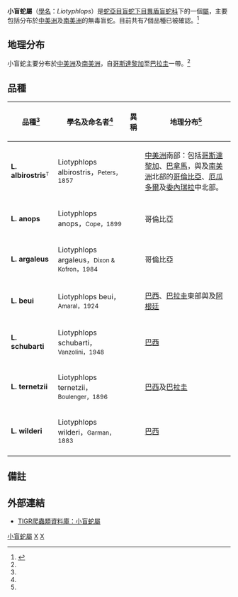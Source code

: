 {{Automatic Taxobox
| taxon = Liotyphlops
| image = 
| image_caption = 
| authority = Peters，1881
| synonyms = * ''Rhinotyphlops'' - Peters，1857
* ''Liotyphlops'' - Peters，1881<ref name="McD99">McDiarmid RW、Campbell JA、Touré T：《Snake Species of the World: A Taxonomic and Geographic Reference, vol. 1》頁511，Herpetologists' League，1999年。ISBN 1-893777-00-6</ref>
}}

'''小盲蛇屬'''（[[學名|學名]]：''Liotyphlops''）是[[蛇亞目|蛇亞目]][[盲蛇下目|盲蛇下目]][[異盾盲蛇科|異盾盲蛇科]]下的一個[[屬|屬]]，主要包括分布於[[中美洲|中美洲]]及[[南美洲|南美洲]]的無毒盲蛇。目前共有7個品種已被確認。<ref name="ITIS">{{ITIS|ID=209624|taxon=''Liotyphlops''|year=2007|date=29 August}}</ref>

==地理分布==
小盲蛇主要分布於[[中美洲|中美洲]]及[[南美洲|南美洲]]，自[[哥斯達黎加|哥斯達黎加]]至[[巴拉圭|巴拉圭]]一帶。<ref name="McD99"/>

==品種==
{|cellspacing=0 cellpadding=2 border=1 style="border-collapse: collapse;"
!bgcolor="#f0f0f0"|品種<ref name="ITIS"/>
!bgcolor="#f0f0f0"|學名及命名者<ref name="ITIS"/>
!bgcolor="#f0f0f0"|異稱
!bgcolor="#f0f0f0"|地理分布<ref name="McD99"/>
|-
|'''L. albirostris'''<font size="-1"><sup>T</sup></font>
|Liotyphlops albirostris，<small>Peters，1857</small>
|
|style="width:40%"|[[中美洲|中美洲]]南部：包括[[哥斯達黎加|哥斯達黎加]]、[[巴拿馬|巴拿馬]]，與及[[南美洲|南美洲]]北部的[[哥倫比亞|哥倫比亞]]、[[厄瓜多爾|厄瓜多爾]]及[[委內瑞拉|委內瑞拉]]中北部。
|-
|'''L. anops'''
|Liotyphlops anops，<small>Cope，1899</small>
|
|哥倫比亞
|-
|'''L. argaleus'''
|Liotyphlops argaleus，<small>Dixon & Kofron，1984</small>
|
|哥倫比亞
|-
|'''L. beui'''
|Liotyphlops beui，<small>Amaral，1924</small>
|
|[[巴西|巴西]]、[[巴拉圭|巴拉圭]]東部與及[[阿根廷|阿根廷]]
|-
|'''L. schubarti'''
|Liotyphlops schubarti，<small>Vanzolini，1948</small>
|
|[[巴西|巴西]]
|-
|'''L. ternetzii'''
|Liotyphlops ternetzii，<small>Boulenger，1896</small>
|
|[[巴西|巴西]]及[[巴拉圭|巴拉圭]]
|-
|'''L. wilderi'''
|Liotyphlops wilderi，<small>Garman，1883</small>
|
|[[巴西|巴西]]
|-
|}

==備註==
{{reflist}}

==外部連結==
*{{en}}[http://reptile-database.reptarium.cz/search.php?&genus=Liotyphlops&submit=Search TIGR爬蟲類資料庫：小盲蛇屬]
{{Taxonbar|from=Q3010074}}

[[Category:小盲蛇屬|]]
[[Category:異盾盲蛇科|X]]
[[Category:_1881年描述的分类群|X]]